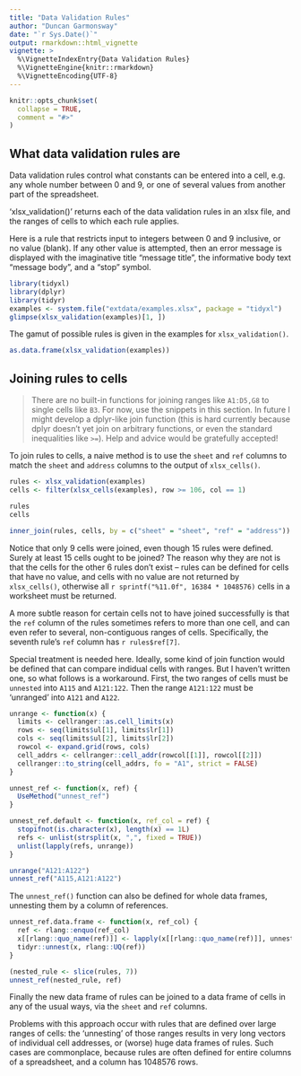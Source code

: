---
title: "Data Validation Rules"
author: "Duncan Garmonsway"
date: "`r Sys.Date()`"
output: rmarkdown::html_vignette
vignette: >
  %\VignetteIndexEntry{Data Validation Rules}
  %\VignetteEngine{knitr::rmarkdown}
  %\VignetteEncoding{UTF-8}
---

```{r setup, include = FALSE}
knitr::opts_chunk$set(
  collapse = TRUE,
  comment = "#>"
)
```

## What data validation rules are

Data validation rules control what constants can be entered into a cell, e.g.
any whole number between 0 and 9, or one of several values from another part of
the spreadsheet.

‘xlsx_validation()’ returns each of the data validation rules in an xlsx file,
and the ranges of cells to which each rule applies.

Here is a rule that restricts input to integers between 0 and 9 inclusive, or no
value (blank).  If any other value is attempted, then an error message is
displayed with the imaginative title "message title", the informative body text
"message body", and a "stop" symbol.

```{r}
library(tidyxl)
library(dplyr)
library(tidyr)
examples <- system.file("extdata/examples.xlsx", package = "tidyxl")
glimpse(xlsx_validation(examples)[1, ])
```

The gamut of possible rules is given in the examples for `xlsx_validation()`.

```{r}
as.data.frame(xlsx_validation(examples))
```

## Joining rules to cells

> There are no built-in functions for joining ranges like `A1:D5,G8` to single
> cells like `B3`.  For now, use the snippets in this section.  In future I
> might develop a dplyr-like join function (this is hard currently because dplyr
> doesn't yet join on arbitrary functions, or even the standard inequalities
> like `>=`).  Help and advice would be gratefully accepted!

To join rules to cells, a naive method is to use the `sheet` and `ref` columns
to match the `sheet` and `address` columns to the output of `xlsx_cells()`.

```{r}
rules <- xlsx_validation(examples)
cells <- filter(xlsx_cells(examples), row >= 106, col == 1)

rules
cells

inner_join(rules, cells, by = c("sheet" = "sheet", "ref" = "address"))
```

Notice that only 9 cells were joined, even though 15 rules were defined.  Surely
at least 15 cells ought to be joined?  The reason why they are not is that the
cells for the other 6 rules don't exist -- rules can be defined for cells that
have no value, and cells with no value are not returned by `xlsx_cells()`,
otherwise all `r sprintf("%11.0f", 16384 * 1048576)` cells in a worksheet must
be returned.

A more subtle reason for certain cells not to have joined successfully is that
the `ref` column of the rules sometimes refers to more than one cell, and can
even refer to several, non-contiguous ranges of cells.  Specifically, the
seventh rule's `ref` column has ``r rules$ref[7]``.

Special treatment is needed here.  Ideally, some kind of join function would be
defined that can compare indidual cells with ranges.  But I haven't written one,
so what follows is a workaround.  First, the two ranges of cells must be
`unnested` into `A115` and `A121:122`.  Then the range `A121:122` must be
'unranged' into `A121` and `A122`.

```{r}
unrange <- function(x) {
  limits <- cellranger::as.cell_limits(x)
  rows <- seq(limits$ul[1], limits$lr[1])
  cols <- seq(limits$ul[2], limits$lr[2])
  rowcol <- expand.grid(rows, cols)
  cell_addrs <- cellranger::cell_addr(rowcol[[1]], rowcol[[2]])
  cellranger::to_string(cell_addrs, fo = "A1", strict = FALSE)
}

unnest_ref <- function(x, ref) {
  UseMethod("unnest_ref")
}

unnest_ref.default <- function(x, ref_col = ref) {
  stopifnot(is.character(x), length(x) == 1L)
  refs <- unlist(strsplit(x, ",", fixed = TRUE))
  unlist(lapply(refs, unrange))
}

unrange("A121:A122")
unnest_ref("A115,A121:A122")
```

The `unnest_ref()` function can also be defined for whole data frames, unnesting
them by a column of references.

```{r}
unnest_ref.data.frame <- function(x, ref_col) {
  ref <- rlang::enquo(ref_col)
  x[[rlang::quo_name(ref)]] <- lapply(x[[rlang::quo_name(ref)]], unnest_ref)
  tidyr::unnest(x, rlang::UQ(ref))
}

(nested_rule <- slice(rules, 7))
unnest_ref(nested_rule, ref)
```

Finally the new data frame of rules can be joined to a data frame of cells in
any of the usual ways, via the `sheet` and `ref` columns.

Problems with this approach occur with rules that are defined over large ranges
of cells: the 'unnesting' of those ranges results in very long vectors of
individual cell addresses, or (worse) huge data frames of rules.  Such cases are
commonplace, because rules are often defined for entire columns of a
spreadsheet, and a column has 1048576 rows.
